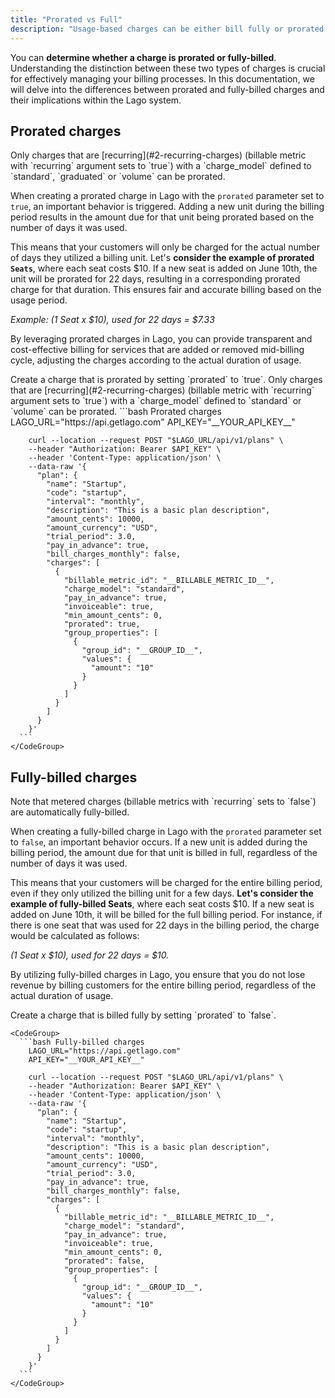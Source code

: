 ```yaml
---
title: "Prorated vs Full"
description: "Usage-based charges can be either bill fully or prorated based on the number of days used."
---
```


You can **determine whether a charge is prorated or fully-billed**. Understanding the distinction between these two types of
charges is crucial for effectively managing your billing processes. In this documentation, we will delve into the differences
between prorated and fully-billed charges and their implications within the Lago system.

## Prorated charges[](#prorated "Direct link to heading")

<Tabs>
  <Tab title="Dashboard">
  <Warning>
    Only charges that are [recurring](#2-recurring-charges) (billable metric with `recurring` argument sets to `true`) with a `charge_model` defined to `standard`, `graduated` or `volume` can be prorated.
  </Warning>

When creating a prorated charge in Lago with the `prorated` parameter set to `true`, an important behavior is triggered.
Adding a new unit during the billing period results in the amount due for that unit being prorated based on the number of
days it was used.

This means that your customers will only be charged for the actual number of days they utilized a billing unit. Let's **consider
the example of prorated `Seats`**, where each seat costs \$10. If a new seat is added on June 10th, the unit will be prorated for 22 days, resulting in a corresponding prorated charge for that duration. This ensures fair and accurate billing based on the
usage period.

_Example: (1 Seat x \$10), used for 22 days = \$7.33_

By leveraging prorated charges in Lago, you can provide transparent and cost-effective billing for services that are added or
removed mid-billing cycle, adjusting the charges according to the actual duration of usage.

  </Tab>
  <Tab title="API">
    Create a charge that is prorated by setting `prorated` to `true`.
    <Warning>
      Only charges that are [recurring](#2-recurring-charges) (billable metric with `recurring` argument sets to `true`) with a `charge_model` defined to `standard` or `volume` can be prorated.
    </Warning>
    <CodeGroup>
      ```bash Prorated charges
        LAGO_URL="https://api.getlago.com"
        API_KEY="__YOUR_API_KEY__"

        curl --location --request POST "$LAGO_URL/api/v1/plans" \
        --header "Authorization: Bearer $API_KEY" \
        --header 'Content-Type: application/json' \
        --data-raw '{
          "plan": {
            "name": "Startup",
            "code": "startup",
            "interval": "monthly",
            "description": "This is a basic plan description",
            "amount_cents": 10000,
            "amount_currency": "USD",
            "trial_period": 3.0,
            "pay_in_advance": true,
            "bill_charges_monthly": false,
            "charges": [
              {
                "billable_metric_id": "__BILLABLE_METRIC_ID__",
                "charge_model": "standard",
                "pay_in_advance": true,
                "invoiceable": true,
                "min_amount_cents": 0,
                "prorated": true,
                "group_properties": [
                  {
                    "group_id": "__GROUP_ID__",
                    "values": {
                      "amount": "10"
                    }
                  }
                ]
              }
            ]
          }
        }'
      ```
    </CodeGroup>

  </Tab>
</Tabs>

## Fully-billed charges[](#fully-billed "Direct link to heading")

<Tabs>
  <Tab title="Dashboard">
    <Warning>
      Note that metered charges (billable metrics with `recurring` sets to `false`) are automatically fully-billed.
    </Warning>

When creating a fully-billed charge in Lago with the `prorated` parameter set to `false`, an important behavior occurs.
If a new unit is added during the billing period, the amount due for that unit is billed in full, regardless of the number of
days it was used.

This means that your customers will be charged for the entire billing period, even if they only utilized the billing unit for a
few days. **Let's consider the example of fully-billed Seats**, where each seat costs \$10. If a new seat is added on June 10th, it will
be billed for the full billing period. For instance, if there is one seat that was used for 22 days in the billing period, the
charge would be calculated as follows:

_(1 Seat x \$10), used for 22 days = \$10._

By utilizing fully-billed charges in Lago, you ensure that you do not lose revenue by billing customers for the entire billing period,
regardless of the actual duration of usage.

  </Tab>
  <Tab title="API">
    Create a charge that is billed fully by setting `prorated` to `false`.

    <CodeGroup>
      ```bash Fully-billed charges
        LAGO_URL="https://api.getlago.com"
        API_KEY="__YOUR_API_KEY__"

        curl --location --request POST "$LAGO_URL/api/v1/plans" \
        --header "Authorization: Bearer $API_KEY" \
        --header 'Content-Type: application/json' \
        --data-raw '{
          "plan": {
            "name": "Startup",
            "code": "startup",
            "interval": "monthly",
            "description": "This is a basic plan description",
            "amount_cents": 10000,
            "amount_currency": "USD",
            "trial_period": 3.0,
            "pay_in_advance": true,
            "bill_charges_monthly": false,
            "charges": [
              {
                "billable_metric_id": "__BILLABLE_METRIC_ID__",
                "charge_model": "standard",
                "pay_in_advance": true,
                "invoiceable": true,
                "min_amount_cents": 0,
                "prorated": false,
                "group_properties": [
                  {
                    "group_id": "__GROUP_ID__",
                    "values": {
                      "amount": "10"
                    }
                  }
                ]
              }
            ]
          }
        }'
      ```
    </CodeGroup>

  </Tab>
</Tabs>

